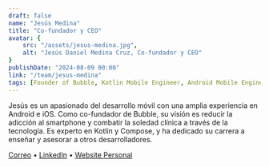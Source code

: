 ```yaml
---
draft: false
name: "Jesús Medina"
title: "Co-fundador y CEO"
avatar: {
    src: "/assets/jesus-medina.jpg",
    alt: "Jesús Daniel Medina Cruz, Co-fundador y CEO"
}
publishDate: "2024-08-09 00:00"
link: "/team/jesus-medina"
tags: [Founder of Bubble, Kotlin Mobile Engineer, Android Mobile Engineer, iOS Mobile Engineer, Kotlin Expert, Compose Expert, Kotlin Multiplatform Expert, Mobile Consultant, Mobile Teacher]
---
```



<div class="py-6 md:order-1 hidden md:block w-64">
  <Picture
    src={portrait}
    alt="Jesús Medina"
    sizes="(max-width: 800px) 100vw, 800px"
    width={800}
    height={600}
    loading={"eager"}
    decoding={"sync"}
    class="w-full rounded-md object-cover object-center bg-white"
  />
</div>

Jesús es un apasionado del desarrollo móvil con una amplia experiencia en Android e iOS. Como co-fundador de Bubble, su visión es reducir la adicción al smartphone y combatir la soledad clínica a través de la tecnología. Es experto en Kotlin y Compose, y ha dedicado su carrera a enseñar y asesorar a otros desarrolladores.

[Correo](mailto:jesus.daniel.medina.cruz@gmail.com)
<span class="text-gray-400">•</span>
[LinkedIn](https://www.linkedin.com/in/jesusdmedinac/)
<span class="text-gray-400">•</span>
[Website Personal](https://jesusdmedinac.com)